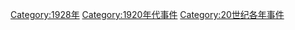[[Category:1928年|Category:1928年]]
[[Category:1920年代事件|Category:1920年代事件]]
[[Category:20世纪各年事件|Category:20世纪各年事件]]
